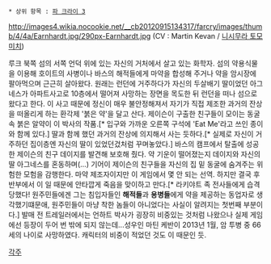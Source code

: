  * 상위 항목 : [[파 크라이 3]]

{{{+1 '''Dr. Alec Earnhardt''' }}}

http://images4.wikia.nocookie.net/__cb20120915134317/farcry/images/thumb/4/4a/Earnhardt.jpg/290px-Earnhardt.jpg
(CV : Martin Kevan / [[니시무라 토모미치]])

루크 북쪽 섬의 서쪽 언덕 위에 있는 자신의 거처에서 살고 있는 화학자. 
섬의 약용식물을 이용해 호이트의 사병이나 바스의 해적들에게 마약을 합성해 주거나 약을 암시장에 팔아먹으며 근근히 살아왔다. 
원래는 런던에 거주하다가 자신의 두살배기 딸이었던 아그네스가 아파트사고로 10층에서 떨어져 사망하는 장면을 목도한 뒤 런던을 떠나 섬으로 왔다고 한다. 
이 사고 때문에 정신이 매우 불안정해져서 자기가 직접 제조한 과거의 잔상을 떠올리게 하는 환각제 '붉은 약'을 달고 산다. 
제이슨이 구출한 친구들이 모이는 동굴 속 붉은 알약이 이 박사의 작품.[* 입구와 가까운 오른쪽 구석에 'Eat Me'라고 쓰인 종이와 함께 있다.] 딸과 함께 했던 과거의 잔상에 의지해서 사는 듯하다.[* 실제로 자신이 거주하던 집이층엔 자신의 딸이 있었던겄처럼 꾸며놓았다.] 바스의 캠프에서 탈출에 성공한 제이슨의 친구 데이지를 발견해 보호해 줬다. 약 기운이 떨어졌는지 데이지와 자신의 딸 아그네스를 혼동하며(...) 기어이 제이슨의 친구들을 자신의 집 밑 동굴에 숨겨주는 위험한 모험을 감행한다. 마약 제조자이지만 이 게임에서 몇 안 되는 선역. 하지만 결국 후반부에서 이 일 때문에 안타깝게 죽음을 맞이하고 만다.[* 라키야트 족 전사들에게 습격당했다! 원주민들에겐 그는 침입자들인 '''해적들'''과 '''용병들'''에게 약을 제공하는 동업자로 생각했기떄문애, 원주민들이 마냥 착한 놈들이 아니었다는 사실이 알려지는 첫번째 부분이다.] 발매 전 트레일러에서는 언하트 박사가 굉장히 비중있는 것처럼 나왔으나 실제 게임에선 등장이 두어 번 밖에 되지 않는데...성우인 마틴 케반이 2013년 1월, 암 투병 중 66세의 나이로 사망하였다. 캐릭터의 비중이 적었던 것도 이 때문인 듯.

[[각주]]
